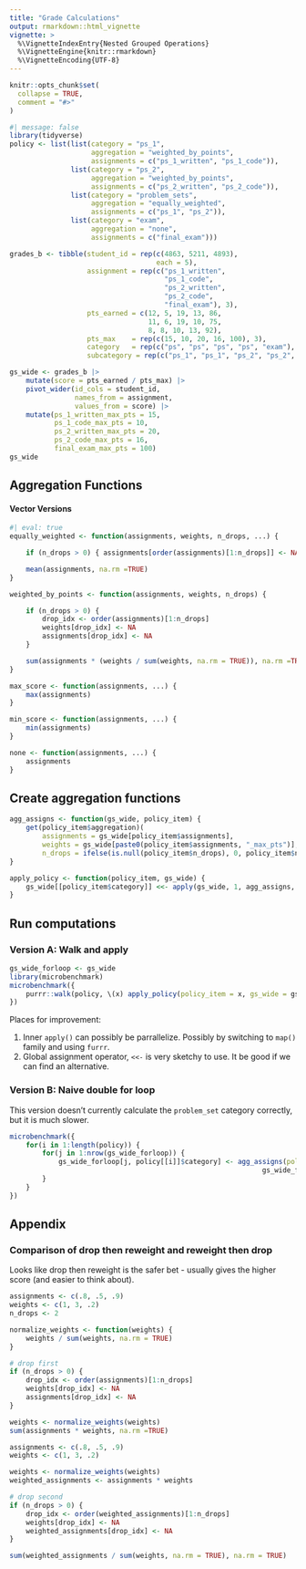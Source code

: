 ```yaml
---
title: "Grade Calculations"
output: rmarkdown::html_vignette
vignette: >
  %\VignetteIndexEntry{Nested Grouped Operations}
  %\VignetteEngine{knitr::rmarkdown}
  %\VignetteEncoding{UTF-8}
---
```


```r
knitr::opts_chunk$set(
  collapse = TRUE,
  comment = "#>"
)
```


```r
#| message: false
library(tidyverse)
policy <- list(list(category = "ps_1",
                    aggregation = "weighted_by_points",
                    assignments = c("ps_1_written", "ps_1_code")),
               list(category = "ps_2",
                    aggregation = "weighted_by_points",
                    assignments = c("ps_2_written", "ps_2_code")),
               list(category = "problem_sets",
                    aggregation = "equally_weighted",
                    assignments = c("ps_1", "ps_2")),
               list(category = "exam",
                    aggregation = "none",
                    assignments = c("final_exam")))

grades_b <- tibble(student_id = rep(c(4863, 5211, 4893), 
                                    each = 5),
                   assignment = rep(c("ps_1_written", 
                                      "ps_1_code",
                                      "ps_2_written",
                                      "ps_2_code",
                                      "final_exam"), 3),
                   pts_earned = c(12, 5, 19, 13, 86,
                                  11, 6, 19, 10, 75,
                                  8, 8, 10, 13, 92),
                   pts_max    = rep(c(15, 10, 20, 16, 100), 3),
                   category   = rep(c("ps", "ps", "ps", "ps", "exam"), 3),
                   subcategory = rep(c("ps_1", "ps_1", "ps_2", "ps_2", "exam"), 3))

gs_wide <- grades_b |>
    mutate(score = pts_earned / pts_max) |>
    pivot_wider(id_cols = student_id,
                names_from = assignment,
                values_from = score) |>
    mutate(ps_1_written_max_pts = 15,
           ps_1_code_max_pts = 10,
           ps_2_written_max_pts = 20,
           ps_2_code_max_pts = 16,
           final_exam_max_pts = 100)
gs_wide
```

## Aggregation Functions

#### Vector Versions

```r
#| eval: true
equally_weighted <- function(assignments, weights, n_drops, ...) {

    if (n_drops > 0) { assignments[order(assignments)[1:n_drops]] <- NA}

    mean(assignments, na.rm =TRUE)
}

weighted_by_points <- function(assignments, weights, n_drops) {

    if (n_drops > 0) {
        drop_idx <- order(assignments)[1:n_drops]
        weights[drop_idx] <- NA
        assignments[drop_idx] <- NA
    }

    sum(assignments * (weights / sum(weights, na.rm = TRUE)), na.rm =TRUE)
}

max_score <- function(assignments, ...) {
    max(assignments)
}

min_score <- function(assignments, ...) {
    min(assignments)
}

none <- function(assignments, ...) {
    assignments
}

```

## Create aggregation functions

```r
agg_assigns <- function(gs_wide, policy_item) {
    get(policy_item$aggregation)(
        assignments = gs_wide[policy_item$assignments],
        weights = gs_wide[paste0(policy_item$assignments, "_max_pts")],
        n_drops = ifelse(is.null(policy_item$n_drops), 0, policy_item$n_drops))
}

apply_policy <- function(policy_item, gs_wide) {
    gs_wide[[policy_item$category]] <<- apply(gs_wide, 1, agg_assigns, policy_item = policy_item)
}
```

## Run computations

### Version A: Walk and apply

```r
gs_wide_forloop <- gs_wide
library(microbenchmark)
microbenchmark({
    purrr::walk(policy, \(x) apply_policy(policy_item = x, gs_wide = gs_wide))
})
```

Places for improvement:

1. Inner `apply()` can possibly be parrallelize. Possibly by switching to `map()` family and using `furrr`.
2. Global assignment operator, `<<-` is very sketchy to use. It be good if we can find an alternative.

### Version B: Naive double for loop

This version doesn't currently calculate the `problem_set` category correctly, but it is much slower.

```r
microbenchmark({
    for(i in 1:length(policy)) { 
        for(j in 1:nrow(gs_wide_forloop)) {
            gs_wide_forloop[j, policy[[i]]$category] <- agg_assigns(policy_item = policy[[i]],
                                                              gs_wide_forloop[j,])
        }
    }
})
```




## Appendix

### Comparison of drop then reweight and reweight then drop

Looks like drop then reweight is the safer bet - usually gives the higher score (and easier to think about).


```r
assignments <- c(.8, .5, .9)
weights <- c(1, 3, .2)
n_drops <- 2

normalize_weights <- function(weights) {
    weights / sum(weights, na.rm = TRUE)
}

# drop first
if (n_drops > 0) {
    drop_idx <- order(assignments)[1:n_drops]
    weights[drop_idx] <- NA
    assignments[drop_idx] <- NA
}

weights <- normalize_weights(weights)
sum(assignments * weights, na.rm =TRUE)

assignments <- c(.8, .5, .9)
weights <- c(1, 3, .2)

weights <- normalize_weights(weights)
weighted_assignments <- assignments * weights

# drop second
if (n_drops > 0) {
    drop_idx <- order(weighted_assignments)[1:n_drops]
    weights[drop_idx] <- NA
    weighted_assignments[drop_idx] <- NA
}

sum(weighted_assignments / sum(weights, na.rm = TRUE), na.rm = TRUE)
```





